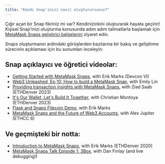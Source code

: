 ```yaml
---
title: "Kendi Snap'inizi nasıl oluşturursunuz?"
---
```


Çığır açan bir Snap fikriniz mi var? Kendinizinkini oluşturarak hayata geçirin! Kişisel Snap'inizi oluşturma konusunda adım adım talimatlarla başlamak için [MetaMask Snaps geliştirici belgelerini](https://docs.metamask.io/guide/snaps.html?utm_source=metamaskSupport&utm_medium=knowledge-base&utm_campaign=2023_Sep_snaps-launch_content_createyourown) ziyaret edin.

Snaps oluşturmanın ardındaki görüşlerden bazılarına bir bakış ve geliştirme sürecinin açıklaması için bu sunumları inceleyin:

## Snap açıklayıcı ve öğretici videolar:

- [Getting Started with MetaMask Snaps](https://www.youtube.com/watch?v=XXqTjgcnPqM), with Erik Marks (Devcon VI)
- [Web3 Unleashed, Ep 10: How to build a MetaMask Snap](https://www.youtube.com/watch?v=Tvfma567BhU), with Emily Lin
- [Providing transaction insights with MetaMask Snaps](https://www.youtube.com/watch?v=dtov_vhfz4k), with Ziad Saab (ETHDenver 2023)
- [It's Our Wallet, Let's Build It Together](https://www.youtube.com/watch?v=G6qunL2gnjE), with Christian Montoya (ETHDenver 2023)
- [Flask and Snaps Filecoin Demo](https://www.youtube.com/watch?v=14uEYdgyEr8), with Erik Marks
- [MetaMask Snaps and the Future of Web3 Accounts](https://www.youtube.com/watch?v=awTGajoXnZI), with Alex Jupiter (ETHCC 6)

## Ve geçmişteki bir notta:

- [Introduction to MetaMask Snaps](https://www.youtube.com/watch?v=k5R8HVyNFxQ), with Erik Marks (ETHDenver 2020)
- [MetaMask Snaps Talk Episode 1: 3Box](https://www.youtube.com/watch?v=_veXcPQ1u0U), with Dan Finlay (and live debugging!)
